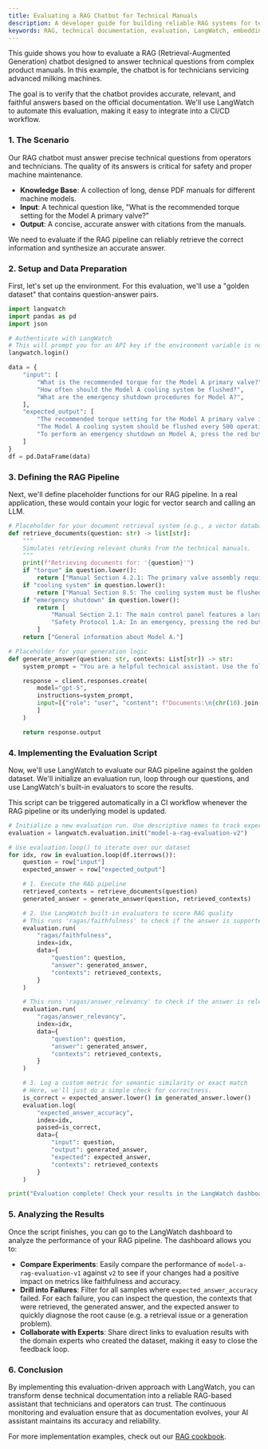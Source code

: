 ```yaml
---
title: Evaluating a RAG Chatbot for Technical Manuals
description: A developer guide for building reliable RAG systems for technical documentation using LangWatch
keywords: RAG, technical documentation, evaluation, LangWatch, embeddings, chunking, faithfulness, retrieval evaluation, ground truth
---
```


This guide shows you how to evaluate a RAG (Retrieval-Augmented Generation) chatbot designed to answer technical questions from complex product manuals. In this example, the chatbot is for technicians servicing advanced milking machines.

The goal is to verify that the chatbot provides accurate, relevant, and faithful answers based on the official documentation. We'll use LangWatch to automate this evaluation, making it easy to integrate into a CI/CD workflow.

### **1. The Scenario**
Our RAG chatbot must answer precise technical questions from operators and technicians. The quality of its answers is critical for safety and proper machine maintenance.

* **Knowledge Base**: A collection of long, dense PDF manuals for different machine models.
* **Input**: A technical question like, "What is the recommended torque setting for the Model A primary valve?"
* **Output**: A concise, accurate answer with citations from the manuals.

We need to evaluate if the RAG pipeline can reliably retrieve the correct information and synthesize an accurate answer.

### **2. Setup and Data Preparation**
First, let's set up the environment. For this evaluation, we'll use a "golden dataset" that contains question-answer pairs.

```python
import langwatch
import pandas as pd
import json

# Authenticate with LangWatch
# This will prompt you for an API key if the environment variable is not set.
langwatch.login()

data = {
    "input": [
        "What is the recommended torque for the Model A primary valve?",
        "How often should the Model A cooling system be flushed?",
        "What are the emergency shutdown procedures for Model A?",
    ],
    "expected_output": [
        "The recommended torque setting for the Model A primary valve is 45 Nm.",
        "The Model A cooling system should be flushed every 500 operating hours or every 6 months, whichever comes first.",
        "To perform an emergency shutdown on Model A, press the red button located on the main control panel. This will immediately cut power to all systems.",
    ]
}
df = pd.DataFrame(data)
```

### **3. Defining the RAG Pipeline**
Next, we'll define placeholder functions for our RAG pipeline. In a real application, these would contain your logic for vector search and calling an LLM.

```python
# Placeholder for your document retrieval system (e.g., a vector database)
def retrieve_documents(question: str) -> list[str]:
    """
    Simulates retrieving relevant chunks from the technical manuals.
    """
    print(f"Retrieving documents for: '{question}'")
    if "torque" in question.lower():
        return ["Manual Section 4.2.1: The primary valve assembly requires a torque of 45 Nm. Do not overtighten."]
    if "cooling system" in question.lower():
        return ["Manual Section 8.5: The cooling system must be flushed every 500 hours or 6 months. Use only approved coolant."]
    if "emergency shutdown" in question.lower():
        return [
            "Manual Section 2.1: The main control panel features a large red emergency shutdown button.",
            "Safety Protocol 1.A: In an emergency, pressing the red button cuts all power."
        ]
    return ["General information about Model A."]

# Placeholder for your generation logic
def generate_answer(question: str, contexts: List[str]) -> str:
    system_prompt = "You are a helpful technical assistant. Use the following document chunks to answer the user's question accurately."

    response = client.responses.create(
        model="gpt-5",
        instructions=system_prompt,
        input=[{"role": "user", "content": f"Documents:\n{chr(10).join(contexts)}"}, {"role": "user", "content": f"Question: {question}"}
        ]
    )

    return response.output
```

### **4. Implementing the Evaluation Script**
Now, we'll use LangWatch to evaluate our RAG pipeline against the golden dataset. We'll initialize an evaluation run, loop through our questions, and use LangWatch's built-in evaluators to score the results.

This script can be triggered automatically in a CI workflow whenever the RAG pipeline or its underlying model is updated.

```python
# Initialize a new evaluation run. Use descriptive names to track experiments.
evaluation = langwatch.evaluation.init("model-a-rag-evaluation-v2")

# Use evaluation.loop() to iterate over our dataset
for idx, row in evaluation.loop(df.iterrows()):
    question = row["input"]
    expected_answer = row["expected_output"]

    # 1. Execute the RAG pipeline
    retrieved_contexts = retrieve_documents(question)
    generated_answer = generate_answer(question, retrieved_contexts)

    # 2. Use LangWatch built-in evaluators to score RAG quality
    # This runs 'ragas/faithfulness' to check if the answer is supported by the contexts.
    evaluation.run(
        "ragas/faithfulness",
        index=idx,
        data={
            "question": question,
            "answer": generated_answer,
            "contexts": retrieved_contexts,
        }
    )

    # This runs 'ragas/answer_relevancy' to check if the answer is relevant to the question.
    evaluation.run(
        "ragas/answer_relevancy",
        index=idx,
        data={
            "question": question,
            "answer": generated_answer,
            "contexts": retrieved_contexts,
        }
    )

    # 3. Log a custom metric for semantic similarity or exact match
    # Here, we'll just do a simple check for correctness.
    is_correct = expected_answer.lower() in generated_answer.lower()
    evaluation.log(
        "expected_answer_accuracy",
        index=idx,
        passed=is_correct,
        data={
            "input": question,
            "output": generated_answer,
            "expected": expected_answer,
            "contexts": retrieved_contexts
        }
    )

print("Evaluation complete! Check your results in the LangWatch dashboard.")
```

### **5. Analyzing the Results**
Once the script finishes, you can go to the LangWatch dashboard to analyze the performance of your RAG pipeline. The dashboard allows you to:

* **Compare Experiments**: Easily compare the performance of `model-a-rag-evaluation-v1` against `v2` to see if your changes had a positive impact on metrics like faithfulness and accuracy.
* **Drill into Failures**: Filter for all samples where `expected_answer_accuracy` failed. For each failure, you can inspect the question, the contexts that were retrieved, the generated answer, and the expected answer to quickly diagnose the root cause (e.g. a retrieval issue or a generation problem).
* **Collaborate with Experts**: Share direct links to evaluation results with the domain experts who created the dataset, making it easy to close the feedback loop.

### **6. Conclusion**

By implementing this evaluation-driven approach with LangWatch, you can transform dense technical documentation into a reliable RAG-based assistant that technicians and operators can trust. The continuous monitoring and evaluation ensure that as documentation evolves, your AI assistant maintains its accuracy and reliability.

For more implementation examples, check out our [RAG cookbook](/cookbooks/build-a-simple-rag-app).